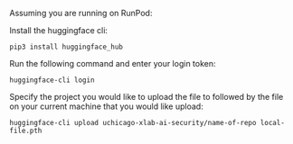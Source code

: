 Assuming you are running on RunPod:

Install the huggingface cli:

```
pip3 install huggingface_hub
```

Run the following command and enter your login token:

```
huggingface-cli login
```

Specify the project you would like to upload the file to followed by the file on
your current machine that you would like upload:

```
huggingface-cli upload uchicago-xlab-ai-security/name-of-repo local-file.pth
```
